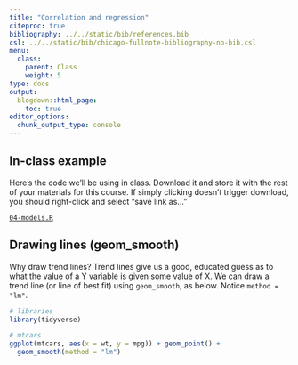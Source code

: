 ```yaml
---
title: "Correlation and regression"
citeproc: true
bibliography: ../../static/bib/references.bib
csl: ../../static/bib/chicago-fullnote-bibliography-no-bib.csl
menu: 
  class:
    parent: Class
    weight: 5
type: docs
output:
  blogdown::html_page:
    toc: true
editor_options: 
  chunk_output_type: console
---
```



## In-class example


Here's the code we'll be using in class. Download it and store it with the rest of your materials for this course. If simply clicking doesn't trigger download, you should right-click and select "save link as..."

[<i class="fas fa-file-archive"></i> `04-models.R`](/slides/code/04-models.R)




## Drawing lines (geom_smooth)


Why draw trend lines? Trend lines give us a good, educated guess as to what the value of a Y variable is given some value of X. We can draw a trend line (or line of best fit) using `geom_smooth`, as below. Notice `method = "lm"`. 


```r
# libraries
library(tidyverse)

# mtcars
ggplot(mtcars, aes(x = wt, y = mpg)) + geom_point() + 
  geom_smooth(method = "lm")
```


